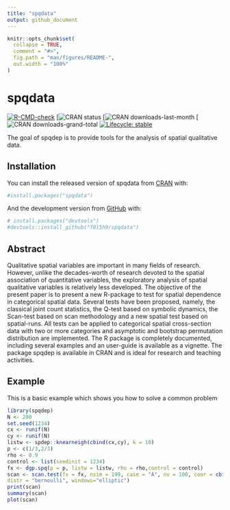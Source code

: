 ```yaml
---
title: "spqdata"
output: github_document
---
```


<!-- README.md is generated from README.Rmd. Please edit that file -->

```r
knitr::opts_chunk$set(
  collapse = TRUE,
  comment = "#>",
  fig.path = "man/figures/README-",
  out.width = "100%"
)
```

# spqdata

<!-- badges: start -->
[![R-CMD-check](https://github.com/f8l5h9/spqdep/workflows/R-CMD-check/badge.svg)](https://github.com/f8l5h9/spqdep/actions)
[![CRAN status](https://www.r-pkg.org/badges/version-ago/spqdep)
[![CRAN downloads-last-month](https://cranlogs.r-pkg.org/badges/last-month/spqdep)
[![CRAN downloads-grand-total](https://cranlogs.r-pkg.org/badges/grand-total/spqdep)
[![Lifecycle: stable](https://img.shields.io/badge/lifecycle-stable-brightgreen.svg)](https://lifecycle.r-lib.org/articles/stages.html#stable)
<!-- badges: end -->

The goal of spqdep is to provide tools for the analysis of spatial qualitative data.

## Installation

You can install the released version of spqdata from [CRAN](https://CRAN.R-project.org) with:

``` r
#install.packages("spqdata")
```

And the development version from [GitHub](https://github.com/) with:

``` r
# install.packages("devtools")
#devtools::install_github("f8l5h9/spqdata")
```

## Abstract

Qualitative spatial variables are important in many fields of research. However, unlike the decades-worth of research devoted to the spatial association of quantitative variables, the exploratory analysis of spatial qualitative variables is relatively less developed. The objective of the present paper is to present a new R-package to test for spatial dependence in categorical spatial data. Several tests have been proposed, namely, the classical joint count statistics, the Q-test based on symbolic dynamics, the Scan-test based on scan methodology and a new spatial test based on spatial-runs. All tests can be applied to categorical spatial cross-section data with two or more categories and asymptotic and bootstrap permutation distribution are implemented. The R package is completely documented, including several examples and an user-guide is available as a vignette. The package spqdep is available in CRAN and is ideal for research and teaching activities.

## Example

This is a basic example which shows you how to solve a common problem

```r
library(spqdep)
N <- 200
set.seed(1234)
cx <- runif(N)
cy <- runif(N)
listw <- spdep::knearneigh(cbind(cx,cy), k = 10)
p <- c(1/3,2/3)
rho <- 0.9
control <- list(seedinit = 1234)
fx <- dgp.spq(p = p, listw = listw, rho = rho,control = control)
scan <- scan.test(fx = fx, nsim = 199, case = "A", nv = 100, coor = cbind(cx,cy),
distr = "bernoulli", windows="elliptic")
print(scan)
summary(scan)
plot(scan)
```
